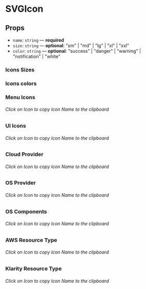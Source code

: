 
<Meta title="Components/SVGIcon" component={SVGIcon} />

# SVGIcon

## Props

- `name`: `string` — **required**
- `size`: `string` — **optional**: "sm" | "md" | "lg" | "xl" | "xxl"
- `color`: `string` — **optional**: "success" | "danger" | "warning" | "notification" | "white"

### Icons Sizes

<Preview>
  <Story name="size">
    <Flex justifyContent="space-evenly">
      <SVGIcon name="dashboard" size="sm" />
      <SVGIcon name="dashboard" />
      <SVGIcon name="dashboard" size="lg" />
      <SVGIcon name="dashboard" size="xl" />
      <SVGIcon name="dashboard" size="xxl" />
    </Flex>
  </Story>
</Preview>

### Icons colors

<Preview>
  <Story name="colors">
    <Flex justifyContent="space-evenly">
      <SVGIcon name="dashboard" />
      <SVGIcon name="dashboard" color="success" />
      <SVGIcon name="dashboard" color="danger" />
      <SVGIcon name="dashboard" color="warning" />
      <SVGIcon name="dashboard" color="notification" />
    </Flex>
  </Story>
</Preview>

### Menu Icons

###### Click on Icon to copy Icon Name to the clipboard

<Preview>
  <Story name="menu">
    <Flex justifyContent="space-evenly">
      <CopyToClipboard text="dashboard">
        <SVGIcon name="dashboard" size="lg" />
      </CopyToClipboard>
      <CopyToClipboard text="application">
        <SVGIcon name="application" size="lg" />
      </CopyToClipboard>
      <CopyToClipboard text="cloudAccounts">
        <SVGIcon name="cloudAccounts" size="lg" />
      </CopyToClipboard>
      <CopyToClipboard text="resource">
        <SVGIcon name="resource" size="lg" />
      </CopyToClipboard>
      <CopyToClipboard text="organizationalStructure">
        <SVGIcon name="organizationalStructure" size="lg" />
      </CopyToClipboard>
      <CopyToClipboard text="contactPersons">
        <SVGIcon name="contactPersons" size="lg" />
      </CopyToClipboard>
      <CopyToClipboard text="users">
        <SVGIcon name="users" size="lg" />
      </CopyToClipboard>
      <CopyToClipboard text="mappingRules">
        <SVGIcon name="mappingRules" size="lg" />
      </CopyToClipboard>
      <CopyToClipboard text="costSplittingRules">
        <SVGIcon name="costSplittingRules" size="lg" />
      </CopyToClipboard>
      <CopyToClipboard text="actionLog">
        <SVGIcon name="actionLog" size="lg" />
      </CopyToClipboard>
      <CopyToClipboard text="businessUnitType">
        <SVGIcon name="businessUnitType" size="lg" />
      </CopyToClipboard>
      <CopyToClipboard text="report">
        <SVGIcon name="report" size="lg" />
      </CopyToClipboard>
      <CopyToClipboard text="detailsView">
        <SVGIcon name="detailsView" size="lg" />
      </CopyToClipboard>
      <CopyToClipboard text="listView">
        <SVGIcon name="listView" size="lg" />
      </CopyToClipboard>
      <CopyToClipboard text="wizardView">
        <SVGIcon name="wizardView" size="lg" />
      </CopyToClipboard>
    </Flex>
  </Story>
</Preview>

### UI Icons

###### Click on Icon to copy Icon Name to the clipboard

<Preview>
  <Story name="ui">
    <Flex justifyContent="space-evenly" style={{ flexWrap: "wrap" }}>
      <CopyToClipboard text="export">
        <SVGIcon name="export" />
      </CopyToClipboard>
      <CopyToClipboard text="danger">
        <SVGIcon name="danger" />
      </CopyToClipboard>
      <CopyToClipboard text="success">
        <SVGIcon name="success" />
      </CopyToClipboard>
      <CopyToClipboard text="cancel">
        <SVGIcon name="cancel" />
      </CopyToClipboard>
      <CopyToClipboard text="info">
        <SVGIcon name="info" />
      </CopyToClipboard>
      <CopyToClipboard text="help">
        <SVGIcon name="help" />
      </CopyToClipboard>
      <CopyToClipboard text="plus">
        <SVGIcon name="plus" />
      </CopyToClipboard>
      <CopyToClipboard text="minus">
        <SVGIcon name="minus" />
      </CopyToClipboard>
      <CopyToClipboard text="bell">
        <SVGIcon name="bell" />
      </CopyToClipboard>
      <CopyToClipboard text="bellActive">
        <SVGIcon name="bellActive" />
      </CopyToClipboard>
      <CopyToClipboard text="bellActiveRed">
        <SVGIcon name="bellActiveRed" />
      </CopyToClipboard>
      <CopyToClipboard text="mailInformation">
        <SVGIcon name="mailInformation" />
      </CopyToClipboard>
      <CopyToClipboard text="helpCenter">
        <SVGIcon name="helpCenter" />
      </CopyToClipboard>
      <CopyToClipboard text="feedback">
        <SVGIcon name="feedback" />
      </CopyToClipboard>
      <CopyToClipboard text="filter">
        <SVGIcon name="filter" />
      </CopyToClipboard>
      <CopyToClipboard text="budget">
        <SVGIcon name="budget" />
      </CopyToClipboard>
      <CopyToClipboard text="forecastUp">
        <SVGIcon name="forecastUp" />
      </CopyToClipboard>
      <CopyToClipboard text="forecastDown">
        <SVGIcon name="forecastDown" />
      </CopyToClipboard>
      <CopyToClipboard text="exchange">
        <SVGIcon name="exchange" />
      </CopyToClipboard>
      <CopyToClipboard text="cloudWaste">
        <SVGIcon name="cloudWaste" />
      </CopyToClipboard>
      <CopyToClipboard text="settings">
        <SVGIcon name="settings" />
      </CopyToClipboard>
      <CopyToClipboard text="link">
        <SVGIcon name="link" />
      </CopyToClipboard>
      <CopyToClipboard text="brokenLink">
        <SVGIcon name="brokenLink" />
      </CopyToClipboard>
      <CopyToClipboard text="save">
        <SVGIcon name="save" />
      </CopyToClipboard>
      <CopyToClipboard text="scan">
        <SVGIcon name="scan" />
      </CopyToClipboard>
      <CopyToClipboard text="copy">
        <SVGIcon name="copy" />
      </CopyToClipboard>
      <CopyToClipboard text="trash">
        <SVGIcon name="trash" />
      </CopyToClipboard>
      <CopyToClipboard text="edit">
        <SVGIcon name="edit" />
      </CopyToClipboard>
      <CopyToClipboard text="production">
        <SVGIcon name="production" />
      </CopyToClipboard>
      <CopyToClipboard text="qa">
        <SVGIcon name="qa" />
      </CopyToClipboard>
      <CopyToClipboard text="test">
        <SVGIcon name="test" />
      </CopyToClipboard>
      <CopyToClipboard text="virtualHost">
        <SVGIcon name="virtualHost" />
      </CopyToClipboard>
      <CopyToClipboard text="database">
        <SVGIcon name="database" />
      </CopyToClipboard>
      <CopyToClipboard text="storage">
        <SVGIcon name="storage" />
      </CopyToClipboard>
      <CopyToClipboard text="otherType">
        <SVGIcon name="otherType" />
      </CopyToClipboard>
      <CopyToClipboard text="sidebar">
        <SVGIcon name="sidebar" />
      </CopyToClipboard>
      <CopyToClipboard text="search">
        <SVGIcon name="search" />
      </CopyToClipboard>
      <CopyToClipboard text="user">
        <SVGIcon name="user" />
      </CopyToClipboard>
      <CopyToClipboard text="logout">
        <SVGIcon name="logout" />
      </CopyToClipboard>
      <CopyToClipboard text="arrowDown">
        <SVGIcon name="arrowDown" />
      </CopyToClipboard>
      <CopyToClipboard text="arrowUp">
        <SVGIcon name="arrowUp" />
      </CopyToClipboard>
      <CopyToClipboard text="arrowLeft">
        <SVGIcon name="arrowLeft" />
      </CopyToClipboard>
      <CopyToClipboard text="arrowRight">
        <SVGIcon name="arrowRight" />
      </CopyToClipboard>
      <CopyToClipboard text="chevronDown">
        <SVGIcon name="chevronDown" />
      </CopyToClipboard>
      <CopyToClipboard text="chevronUp">
        <SVGIcon name="chevronUp" />
      </CopyToClipboard>
      <CopyToClipboard text="chevronLeft">
        <SVGIcon name="chevronLeft" />
      </CopyToClipboard>
      <CopyToClipboard text="chevronRight">
        <SVGIcon name="chevronRight" />
      </CopyToClipboard>
      <CopyToClipboard text="down">
        <SVGIcon name="down" />
      </CopyToClipboard>
      <CopyToClipboard text="close">
        <SVGIcon name="close" />
      </CopyToClipboard>
      <CopyToClipboard text="sort">
        <SVGIcon name="sort" />
      </CopyToClipboard>
      <CopyToClipboard text="sortUp">
        <SVGIcon name="sortUp" />
      </CopyToClipboard>
      <CopyToClipboard text="sortDown">
        <SVGIcon name="sortDown" />
      </CopyToClipboard>
      <CopyToClipboard text="cloudError">
        <SVGIcon name="cloudError" />
      </CopyToClipboard>
      <CopyToClipboard text="cloudSuccess">
        <SVGIcon name="cloudSuccess" />
      </CopyToClipboard>
      <CopyToClipboard text="proportional">
        <SVGIcon name="proportional" />
      </CopyToClipboard>
      <CopyToClipboard text="equal">
        <SVGIcon name="equal" />
      </CopyToClipboard>
      <CopyToClipboard text="gear">
        <SVGIcon name="gear" />
      </CopyToClipboard>
      <CopyToClipboard text="menu">
        <SVGIcon name="menu" />
      </CopyToClipboard>
      <CopyToClipboard text="burgerMenu">
        <SVGIcon name="burgerMenu" />
      </CopyToClipboard>
      <CopyToClipboard text="api">
        <SVGIcon name="api" />
      </CopyToClipboard>
      <CopyToClipboard text="sortAscending">
        <SVGIcon name="sortAscending" />
      </CopyToClipboard>
      <CopyToClipboard text="sortDescending">
        <SVGIcon name="sortDescending" />
      </CopyToClipboard>
      <CopyToClipboard text="briefcase">
        <SVGIcon name="briefcase" />
      </CopyToClipboard>
      <CopyToClipboard text="externalLink">
        <SVGIcon name="externalLink" />
      </CopyToClipboard>
      <CopyToClipboard text="statusSuccess">
        <SVGIcon name="statusSuccess" />
      </CopyToClipboard>
      <CopyToClipboard text="statusWarning">
        <SVGIcon name="statusWarning" />
      </CopyToClipboard>
      <CopyToClipboard text="statusError">
        <SVGIcon name="statusError" />
      </CopyToClipboard>
    </Flex>
  </Story>
</Preview>

### Cloud Provider

###### Click on Icon to copy Icon Name to the clipboard

<Preview>
  <Story name="cloudProvider">
    <Flex justifyContent="space-evenly">
      <CopyToClipboard text="aws">
        <SVGIcon name="aws" />
      </CopyToClipboard>
      <CopyToClipboard text="azure">
        <SVGIcon name="azure" />
      </CopyToClipboard>
      <CopyToClipboard text="gcp">
        <SVGIcon name="gcp" />
      </CopyToClipboard>
      <CopyToClipboard text="ibmCloud">
        <SVGIcon name="ibmCloud" />
      </CopyToClipboard>
      <CopyToClipboard text="vmware">
        <SVGIcon name="vmware" />
      </CopyToClipboard>
      <CopyToClipboard text="kubernetes">
        <SVGIcon name="kubernetes" />
      </CopyToClipboard>
      <CopyToClipboard text="openshift">
        <SVGIcon name="openshift" />
      </CopyToClipboard>
      <CopyToClipboard text="hybridCloud">
        <SVGIcon name="hybridCloud" />
      </CopyToClipboard>
      <CopyToClipboard text="reservedInstance">
        <SVGIcon name="reservedInstance" />
      </CopyToClipboard>
    </Flex>
  </Story>
</Preview>

### OS Provider

###### Click on Icon to copy Icon Name to the clipboard

<Preview>
  <Story name="osProvider">
    <Flex justifyContent="space-evenly">
      <CopyToClipboard text="linux">
        <SVGIcon name="linux" />
      </CopyToClipboard>
      <CopyToClipboard text="windows">
        <SVGIcon name="windows" />
      </CopyToClipboard>
      <CopyToClipboard text="ubuntu">
        <SVGIcon name="ubuntu" />
      </CopyToClipboard>
      <CopyToClipboard text="centOS">
        <SVGIcon name="centOS" />
      </CopyToClipboard>
      <CopyToClipboard text="amazonLinux">
        <SVGIcon name="amazonLinux" />
      </CopyToClipboard>
      <CopyToClipboard text="redHat">
        <SVGIcon name="redHat" />
      </CopyToClipboard>
      <CopyToClipboard text="suse">
        <SVGIcon name="suse" />
      </CopyToClipboard>
      <CopyToClipboard text="oracle">
        <SVGIcon name="oracle" />
      </CopyToClipboard>
    </Flex>
  </Story>
</Preview>

### OS Components

###### Click on Icon to copy Icon Name to the clipboard

<Preview>
  <Story name="osComponents">
    <Flex justifyContent="space-evenly">
      <CopyToClipboard text="customCodeBuild">
        <SVGIcon name="customCodeBuild" />
      </CopyToClipboard>
      <CopyToClipboard text="customCodeTest">
        <SVGIcon name="customCodeTest" />
      </CopyToClipboard>
      <CopyToClipboard text="datadog">
        <SVGIcon name="datadog" />
      </CopyToClipboard>
      <CopyToClipboard text="hardening">
        <SVGIcon name="hardening" />
      </CopyToClipboard>
      <CopyToClipboard text="ngnix">
        <SVGIcon name="ngnix" />
      </CopyToClipboard>
      <CopyToClipboard text="sumoLogic">
        <SVGIcon name="sumoLogic" />
      </CopyToClipboard>
      <CopyToClipboard text="trendMicro">
        <SVGIcon name="trendMicro" />
      </CopyToClipboard>
      <CopyToClipboard text="awsCloudWatch">
        <SVGIcon name="awsCloudWatch" />
      </CopyToClipboard>
      <CopyToClipboard text="awsInspector">
        <SVGIcon name="awsInspector" />
      </CopyToClipboard>
      <CopyToClipboard text="stackDrive">
        <SVGIcon name="stackDrive" />
      </CopyToClipboard>
    </Flex>
  </Story>
</Preview>

### AWS Resource Type

###### Click on Icon to copy Icon Name to the clipboard

<Preview>
  <Story name="awsResource">
    <Flex justifyContent="space-evenly">
      <CopyToClipboard text="ec2">
        <SVGIcon name="ec2" />
      </CopyToClipboard>
      <CopyToClipboard text="dynamodb">
        <SVGIcon name="dynamodb" />
      </CopyToClipboard>
      <CopyToClipboard text="sqs">
        <SVGIcon name="sqs" />
      </CopyToClipboard>
      <CopyToClipboard text="lambda">
        <SVGIcon name="lambda" />
      </CopyToClipboard>
      <CopyToClipboard text="route53">
        <SVGIcon name="route53" />
      </CopyToClipboard>
      <CopyToClipboard text="s3">
        <SVGIcon name="s3" />
      </CopyToClipboard>
      <CopyToClipboard text="codepipeline">
        <SVGIcon name="codepipeline" />
      </CopyToClipboard>
      <CopyToClipboard text="kms">
        <SVGIcon name="kms" />
      </CopyToClipboard>
      <CopyToClipboard text="rds">
        <SVGIcon name="rds" />
      </CopyToClipboard>
      <CopyToClipboard text="ecs">
        <SVGIcon name="ecs" />
      </CopyToClipboard>
      <CopyToClipboard text="apigateway">
        <SVGIcon name="apigateway" />
      </CopyToClipboard>
      <CopyToClipboard text="ecr">
        <SVGIcon name="ecr" />
      </CopyToClipboard>
      <CopyToClipboard text="sns">
        <SVGIcon name="sns" />
      </CopyToClipboard>
      <CopyToClipboard text="redshift">
        <SVGIcon name="redshift" />
      </CopyToClipboard>
      <CopyToClipboard text="appsync">
        <SVGIcon name="appsync" />
      </CopyToClipboard>
      <CopyToClipboard text="waf">
        <SVGIcon name="waf" />
      </CopyToClipboard>
      <CopyToClipboard text="secretsmanager">
        <SVGIcon name="secretsmanager" />
      </CopyToClipboard>
      <CopyToClipboard text="amplify">
        <SVGIcon name="amplify" />
      </CopyToClipboard>
      <CopyToClipboard text="athena">
        <SVGIcon name="athena" />
      </CopyToClipboard>
      <CopyToClipboard text="autoscaling">
        <SVGIcon name="autoscaling" />
      </CopyToClipboard>
      <CopyToClipboard text="cloudfront">
        <SVGIcon name="cloudfront" />
      </CopyToClipboard>
      <CopyToClipboard text="codebuild">
        <SVGIcon name="codebuild" />
      </CopyToClipboard>
      <CopyToClipboard text="cognitoidp">
        <SVGIcon name="cognitoidp" />
      </CopyToClipboard>
      <CopyToClipboard text="datapipeline">
        <SVGIcon name="datapipeline" />
      </CopyToClipboard>
      <CopyToClipboard text="elasticache">
        <SVGIcon name="elasticache" />
      </CopyToClipboard>
      <CopyToClipboard text="elasticfilesystem">
        <SVGIcon name="elasticfilesystem" />
      </CopyToClipboard>
      <CopyToClipboard text="elasticloadbalancing">
        <SVGIcon name="elasticloadbalancing" />
      </CopyToClipboard>
      <CopyToClipboard text="elasticmapreduce">
        <SVGIcon name="elasticmapreduce" />
      </CopyToClipboard>
      <CopyToClipboard text="es">
        <SVGIcon name="es" />
      </CopyToClipboard>
      <CopyToClipboard text="firehose">
        <SVGIcon name="firehose" />
      </CopyToClipboard>
      <CopyToClipboard text="glue">
        <SVGIcon name="glue" />
      </CopyToClipboard>
      <CopyToClipboard text="iam">
        <SVGIcon name="iam" />
      </CopyToClipboard>
      <CopyToClipboard text="kinesis">
        <SVGIcon name="kinesis" />
      </CopyToClipboard>
      <CopyToClipboard text="machinelearning">
        <SVGIcon name="machinelearning" />
      </CopyToClipboard>
      <CopyToClipboard text="sagemaker">
        <SVGIcon name="sagemaker" />
      </CopyToClipboard>
      <CopyToClipboard text="securityhub">
        <SVGIcon name="securityhub" />
      </CopyToClipboard>
    </Flex>
  </Story>
</Preview>

### Klarity Resource Type

###### Click on Icon to copy Icon Name to the clipboard

<Preview>
  <Story name="klarityResources">
    <Flex justifyContent="space-evenly">
      <CopyToClipboard text="networking">
        <SVGIcon name="networking" />
      </CopyToClipboard>
      <CopyToClipboard text="support">
        <SVGIcon name="support" />
      </CopyToClipboard>
      <CopyToClipboard text="other">
        <SVGIcon name="other" />
      </CopyToClipboard>
    </Flex>
  </Story>
</Preview>
